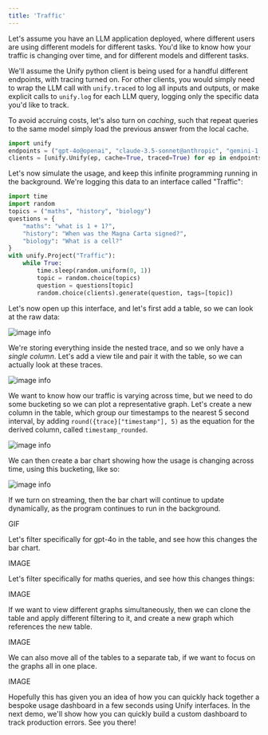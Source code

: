 ```yaml
---
title: 'Traffic'
---
```


Let's assume you have an LLM application deployed, where different users are using
different models for different tasks.
You'd like to know how your traffic is changing over time, and for different models
and different tasks.

We'll assume the Unify python client is being used for a handful different endpoints,
with tracing turned on.
For other clients, you would simply need to wrap the LLM call with `unify.traced` to
log all inputs and outputs, or make explicit calls to `unify.log` for each LLM query,
logging only the specific data you'd like to track.

To avoid accruing costs, let's also turn on *caching*, such that repeat queries to the
same model simply load the previous answer from the local cache.

```python
import unify
endpoints = ("gpt-4o@openai", "claude-3.5-sonnet@anthropic", "gemini-1.5-pro@vertex-ai")
clients = [unify.Unify(ep, cache=True, traced=True) for ep in endpoints]
```

Let's now simulate the usage, and keep this infinite programming running in
the background.
We're logging this data to an interface called "Traffic":

```python
import time
import random
topics = ("maths", "history", "biology")
questions = {
    "maths": "what is 1 + 1?",
    "history": "When was the Magna Carta signed?",
    "biology": "What is a cell?"
}
with unify.Project("Traffic"):
    while True:
        time.sleep(random.uniform(0, 1))
        topic = random.choice(topics)
        question = questions[topic]
        random.choice(clients).generate(question, tags=[topic])
```

Let's now open up this interface, and let's first add a table, so we can look at the
raw data:

![image info](table.png)

We're storing everything inside the nested trace, and so we only have a *single
column*. Let's add a view tile and pair it with the table, so we can actually look at these traces.

![image info](with_trace.png)

We want to know how our traffic is varying across time, but we need to do some
bucketing so we can plot a representative graph.
Let's create a new column in the table, which group our timestamps to the nearest 5
second interval, by adding `round({trace}["timestamp"], 5)` as the equation for the
derived column, called `timestamp_rounded`.

![image info](with_timestamps.png)

We can then create a bar chart showing how the usage is changing across time, using
this bucketing, like so:

![image info](bar_chart.png)

If we turn on streaming, then the bar chart will continue to update dynamically, as
the program continues to run in the background.

GIF

Let's filter specifically for gpt-4o in the table, and see how this changes the bar
chart.

IMAGE

Let's filter specifically for maths queries, and see how this changes things:

IMAGE

If we want to view different graphs simultaneously, then we can clone the table and
apply different filtering to it, and create a new graph which references the new table.

IMAGE

We can also move all of the tables to a separate tab, if we want to focus on the
graphs all in one place.

IMAGE

Hopefully this has given you an idea of how you can quickly hack together a bespoke
usage dashboard in a few seconds using Unify interfaces.
In the next demo, we'll show how you can quickly build a custom dashboard to track
production errors. See you there!
